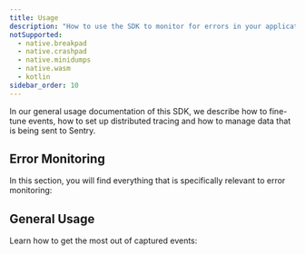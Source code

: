 ```yaml
---
title: Usage
description: "How to use the SDK to monitor for errors in your application."
notSupported:
  - native.breakpad
  - native.crashpad
  - native.minidumps
  - native.wasm
  - kotlin
sidebar_order: 10
---
```


In our <PlatformLink to="/usage/">general usage documentation</PlatformLink> of this SDK, we describe how to <PlatformLink to="/usage/events/">fine-tune events</PlatformLink>, how to set up <PlatformLink to="/usage/distributed-tracing/">distributed tracing</PlatformLink> and how to <PlatformLink to="/usage/data-management/">manage data</PlatformLink> that is being sent to Sentry.

## Error Monitoring

In this section, you will find everything that is specifically relevant to error monitoring:

<PageGrid />


## General Usage

Learn how to get the most out of captured events:

<PageGrid path="/usage/"/>
